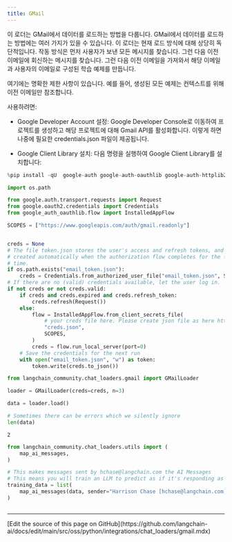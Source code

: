 ```yaml
---
title: GMail
---
```


이 로더는 GMail에서 데이터를 로드하는 방법을 다룹니다. GMail에서 데이터를 로드하는 방법에는 여러 가지가 있을 수 있습니다. 이 로더는 현재 로드 방식에 대해 상당히 독단적입니다. 작동 방식은 먼저 사용자가 보낸 모든 메시지를 찾습니다. 그런 다음 이전 이메일에 회신하는 메시지를 찾습니다. 그런 다음 이전 이메일을 가져와서 해당 이메일과 사용자의 이메일로 구성된 학습 예제를 만듭니다.

여기에는 명확한 제한 사항이 있습니다. 예를 들어, 생성된 모든 예제는 컨텍스트를 위해 이전 이메일만 참조합니다.

사용하려면:

- Google Developer Account 설정: Google Developer Console로 이동하여 프로젝트를 생성하고 해당 프로젝트에 대해 Gmail API를 활성화합니다. 이렇게 하면 나중에 필요한 credentials.json 파일이 제공됩니다.

- Google Client Library 설치: 다음 명령을 실행하여 Google Client Library를 설치합니다:

```python
%pip install -qU  google-auth google-auth-oauthlib google-auth-httplib2 google-api-python-client
```

```python
import os.path

from google.auth.transport.requests import Request
from google.oauth2.credentials import Credentials
from google_auth_oauthlib.flow import InstalledAppFlow

SCOPES = ["https://www.googleapis.com/auth/gmail.readonly"]


creds = None
# The file token.json stores the user's access and refresh tokens, and is
# created automatically when the authorization flow completes for the first
# time.
if os.path.exists("email_token.json"):
    creds = Credentials.from_authorized_user_file("email_token.json", SCOPES)
# If there are no (valid) credentials available, let the user log in.
if not creds or not creds.valid:
    if creds and creds.expired and creds.refresh_token:
        creds.refresh(Request())
    else:
        flow = InstalledAppFlow.from_client_secrets_file(
            # your creds file here. Please create json file as here https://cloud.google.com/docs/authentication/getting-started
            "creds.json",
            SCOPES,
        )
        creds = flow.run_local_server(port=0)
    # Save the credentials for the next run
    with open("email_token.json", "w") as token:
        token.write(creds.to_json())
```

```python
from langchain_community.chat_loaders.gmail import GMailLoader
```

```python
loader = GMailLoader(creds=creds, n=3)
```

```python
data = loader.load()
```

```python
# Sometimes there can be errors which we silently ignore
len(data)
```

```output
2
```

```python
from langchain_community.chat_loaders.utils import (
    map_ai_messages,
)
```

```python
# This makes messages sent by hchase@langchain.com the AI Messages
# This means you will train an LLM to predict as if it's responding as hchase
training_data = list(
    map_ai_messages(data, sender="Harrison Chase [hchase@langchain.com](mailto:hchase@langchain.com)")
)
```

```python

```

---

<Callout icon="pen-to-square" iconType="regular">
  [Edit the source of this page on GitHub](https://github.com/langchain-ai/docs/edit/main/src/oss/python/integrations/chat_loaders/gmail.mdx)
</Callout>

